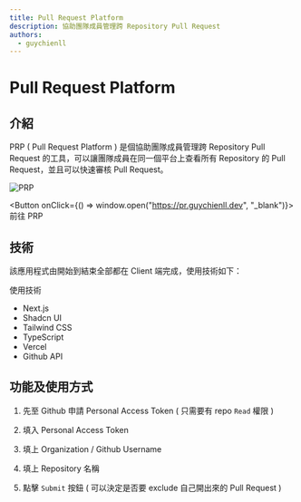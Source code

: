 ```yaml
---
title: Pull Request Platform
description: 協助團隊成員管理跨 Repository Pull Request
authors:
  - guychienll
---
```



# Pull Request Platform


## 介紹

PRP ( Pull Request Platform ) 是個協助團隊成員管理跨 Repository Pull Request 的工具，可以讓團隊成員在同一個平台上查看所有 Repository 的 Pull Request，並且可以快速審核 Pull Request。

![PRP](./img/demo.png)

<Button onClick={() => window.open("https://pr.guychienll.dev", "_blank")}> 前往 PRP </Button>

## 技術

該應用程式由開始到結束全部都在 Client 端完成，使用技術如下：

使用技術

- Next.js
- Shadcn UI
- Tailwind CSS
- TypeScript
- Vercel
- Github API

## 功能及使用方式

1. 先至 Github 申請 Personal Access Token ( 只需要有 repo `Read` 權限 )

2. 填入 Personal Access Token

3. 填上 Organization / Github Username

4. 填上 Repository 名稱

5. 點擊 `Submit` 按鈕 ( 可以決定是否要 exclude 自己開出來的 Pull Request )

